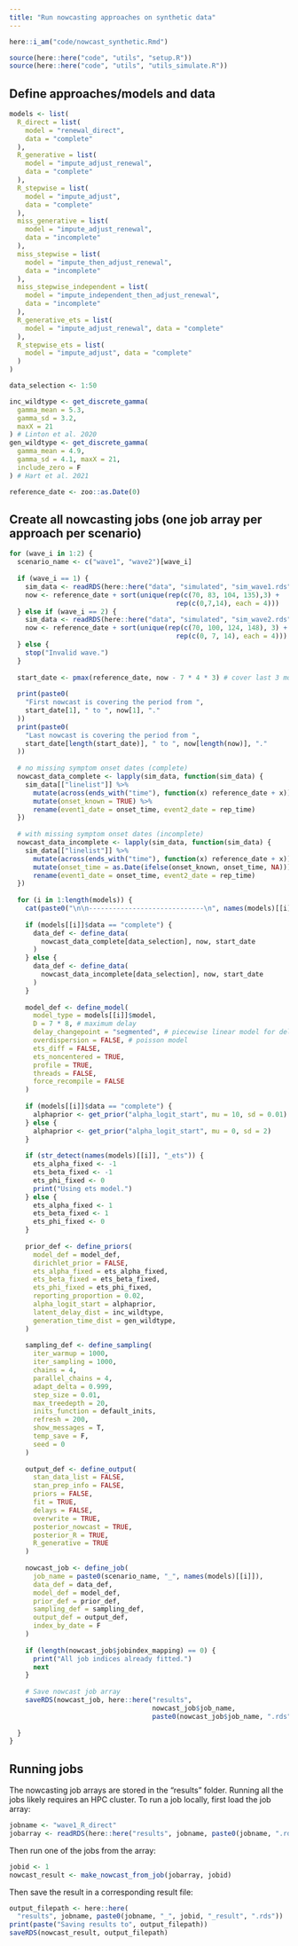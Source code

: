 ```yaml
---
title: "Run nowcasting approaches on synthetic data"
---
```


```r
here::i_am("code/nowcast_synthetic.Rmd")

source(here::here("code", "utils", "setup.R"))
source(here::here("code", "utils", "utils_simulate.R"))
```

## Define approaches/models and data
```r
models <- list(
  R_direct = list(
    model = "renewal_direct",
    data = "complete"
  ),
  R_generative = list(
    model = "impute_adjust_renewal",
    data = "complete"
  ),
  R_stepwise = list(
    model = "impute_adjust",
    data = "complete"
  ),
  miss_generative = list(
    model = "impute_adjust_renewal",
    data = "incomplete"
  ),
  miss_stepwise = list(
    model = "impute_then_adjust_renewal",
    data = "incomplete"
  ),
  miss_stepwise_independent = list(
    model = "impute_independent_then_adjust_renewal",
    data = "incomplete"
  ),
  R_generative_ets = list(
    model = "impute_adjust_renewal", data = "complete"
  ),
  R_stepwise_ets = list(
    model = "impute_adjust", data = "complete"
  )
)

data_selection <- 1:50

inc_wildtype <- get_discrete_gamma(
  gamma_mean = 5.3,
  gamma_sd = 3.2,
  maxX = 21
) # Linton et al. 2020
gen_wildtype <- get_discrete_gamma(
  gamma_mean = 4.9,
  gamma_sd = 4.1, maxX = 21,
  include_zero = F
) # Hart et al. 2021

reference_date <- zoo::as.Date(0)
```

## Create all nowcasting jobs (one job array per approach per scenario)
```r
for (wave_i in 1:2) {
  scenario_name <- c("wave1", "wave2")[wave_i]
  
  if (wave_i == 1) {
    sim_data <- readRDS(here::here("data", "simulated", "sim_wave1.rds"))
    now <- reference_date + sort(unique(rep(c(70, 83, 104, 135),3) +
                                          rep(c(0,7,14), each = 4)))
  } else if (wave_i == 2) {
    sim_data <- readRDS(here::here("data", "simulated", "sim_wave2.rds"))
    now <- reference_date + sort(unique(rep(c(70, 100, 124, 148), 3) +
                                          rep(c(0, 7, 14), each = 4)))
  } else {
    stop("Invalid wave.")
  }
  
  start_date <- pmax(reference_date, now - 7 * 4 * 3) # cover last 3 months
  
  print(paste0(
    "First nowcast is covering the period from ",
    start_date[1], " to ", now[1], "."
  ))
  print(paste0(
    "Last nowcast is covering the period from ",
    start_date[length(start_date)], " to ", now[length(now)], "."
  ))
  
  # no missing symptom onset dates (complete)
  nowcast_data_complete <- lapply(sim_data, function(sim_data) {
    sim_data[["linelist"]] %>%
      mutate(across(ends_with("time"), function(x) reference_date + x)) %>%
      mutate(onset_known = TRUE) %>%
      rename(event1_date = onset_time, event2_date = rep_time)
  })
  
  # with missing symptom onset dates (incomplete)
  nowcast_data_incomplete <- lapply(sim_data, function(sim_data) {
    sim_data[["linelist"]] %>%
      mutate(across(ends_with("time"), function(x) reference_date + x)) %>%
      mutate(onset_time = as.Date(ifelse(onset_known, onset_time, NA))) %>%
      rename(event1_date = onset_time, event2_date = rep_time)
  })
  
  for (i in 1:length(models)) {
    cat(paste0("\n\n-----------------------------\n", names(models)[[i]], "\n\n"))
    
    if (models[[i]]$data == "complete") {
      data_def <- define_data(
        nowcast_data_complete[data_selection], now, start_date
      )
    } else {
      data_def <- define_data(
        nowcast_data_incomplete[data_selection], now, start_date
      )
    }
    
    model_def <- define_model(
      model_type = models[[i]]$model,
      D = 7 * 8, # maximum delay
      delay_changepoint = "segmented", # piecewise linear model for delay effects
      overdispersion = FALSE, # poisson model
      ets_diff = FALSE,
      ets_noncentered = TRUE,
      profile = TRUE,
      threads = FALSE,
      force_recompile = FALSE
    )
    
    if (models[[i]]$data == "complete") {
      alphaprior <- get_prior("alpha_logit_start", mu = 10, sd = 0.01)
    } else {
      alphaprior <- get_prior("alpha_logit_start", mu = 0, sd = 2)
    }
    
    if (str_detect(names(models)[[i]], "_ets")) {
      ets_alpha_fixed <- -1
      ets_beta_fixed <- -1
      ets_phi_fixed <- 0
      print("Using ets model.")
    } else {
      ets_alpha_fixed <- 1
      ets_beta_fixed <- 1
      ets_phi_fixed <- 0
    }
    
    prior_def <- define_priors(
      model_def = model_def,
      dirichlet_prior = FALSE,
      ets_alpha_fixed = ets_alpha_fixed,
      ets_beta_fixed = ets_beta_fixed,
      ets_phi_fixed = ets_phi_fixed,
      reporting_proportion = 0.02,
      alpha_logit_start = alphaprior,
      latent_delay_dist = inc_wildtype,
      generation_time_dist = gen_wildtype,
    )
    
    sampling_def <- define_sampling(
      iter_warmup = 1000,
      iter_sampling = 1000,
      chains = 4,
      parallel_chains = 4,
      adapt_delta = 0.999,
      step_size = 0.01,
      max_treedepth = 20,
      inits_function = default_inits,
      refresh = 200,
      show_messages = T,
      temp_save = F,
      seed = 0
    )
    
    output_def <- define_output(
      stan_data_list = FALSE,
      stan_prep_info = FALSE,
      priors = FALSE,
      fit = TRUE,
      delays = FALSE,
      overwrite = TRUE,
      posterior_nowcast = TRUE,
      posterior_R = TRUE,
      R_generative = TRUE
    )
    
    nowcast_job <- define_job(
      job_name = paste0(scenario_name, "_", names(models)[[i]]),
      data_def = data_def,
      model_def = model_def,
      prior_def = prior_def,
      sampling_def = sampling_def,
      output_def = output_def,
      index_by_date = F
    )
    
    if (length(nowcast_job$jobindex_mapping) == 0) {
      print("All job indices already fitted.")
      next
    }
    
    # Save nowcast job array
    saveRDS(nowcast_job, here::here("results",
                                    nowcast_job$job_name,
                                    paste0(nowcast_job$job_name, ".rds")))
    
  }
}
```

## Running jobs
The nowcasting job arrays are stored in the "results" folder. Running all the jobs likely requires an HPC cluster. 
To run a job locally, first load the job array:
```r
jobname <- "wave1_R_direct"
jobarray <- readRDS(here::here("results", jobname, paste0(jobname, ".rds")))
```

Then run one of the jobs from the array:
```r
jobid <- 1
nowcast_result <- make_nowcast_from_job(jobarray, jobid)
```

Then save the result in a corresponding result file:
```r
output_filepath <- here::here(
  "results", jobname, paste0(jobname, "_", jobid, "_result", ".rds"))
print(paste("Saving results to", output_filepath))
saveRDS(nowcast_result, output_filepath)
```

